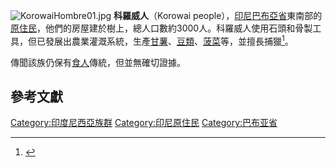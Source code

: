 [[File:KorowaiHombre01.jpg|thumb]]
'''科羅威人'''（Korowai people），[[印尼|印尼]][[巴布亞省|巴布亞省]]東南部的[[原住民|原住民]]，他們的房屋建於樹上，總人口數約3000人。科羅威人使用石頭和骨製工具，但已發展出農業灌溉系統，生產[[甘薯|甘薯]]、[[豆類|豆類]]、[[菠菜|菠菜]]等，並擅長捕獵<ref>{{Cite web |url=http://paper.wenweipo.com/2011/10/18/GJ1110180010.htm |title=《食人族喜趁熱吃腦》，文匯報，2011-10-18 |access-date=2011-10-18 |archive-date=2016-03-04 |archive-url=https://web.archive.org/web/20160304063716/http://paper.wenweipo.com/2011/10/18/GJ1110180010.htm |dead-url=no }}</ref>。

傳聞該族仍保有[[食人族|食人]]傳統，但並無確切證據。

==參考文獻==
<div class="references-small">
<references/>
</div>

{{commonscat}}
{{normdaten}}
{{DEFAULTSORT:korowai}}
[[Category:印度尼西亞族群|Category:印度尼西亞族群]]
[[Category:印尼原住民|Category:印尼原住民]]
[[Category:巴布亚省|Category:巴布亚省]]
{{民族小作品}}